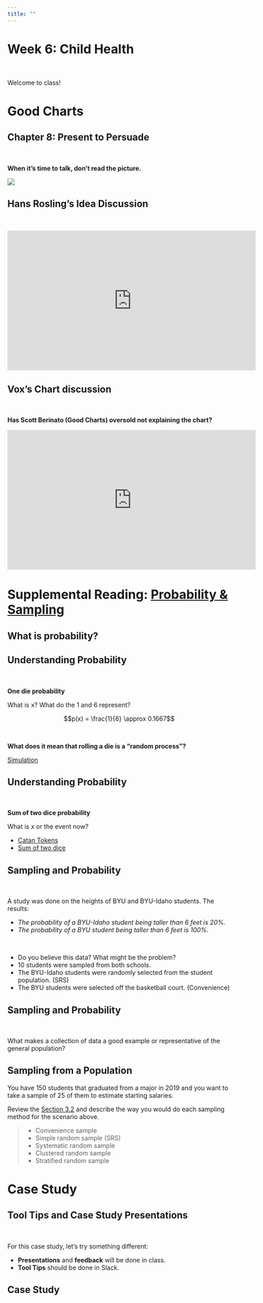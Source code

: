 ```yaml
---
title: ""
---
```


# Week 6: Child Health  {data-background=#e8c35d}

<br>

Welcome to class! 

# Good Charts  {data-background=#e8c35d}

## Chapter 8: Present to Persuade

<br>

**When it's time to talk, don't read the picture.**

![](images/gc/Ch8_explainVinsight.png)

## Hans Rosling's Idea Discussion

<br>

<iframe width="560" height="315" src="https://www.youtube.com/embed/jbkSRLYSojo" frameborder="0" allow="accelerometer; autoplay; encrypted-media; gyroscope; picture-in-picture" allowfullscreen></iframe>

## Vox's Chart discussion

<br>

**Has Scott Berinato (Good Charts) oversold not explaining the chart?**

<iframe width="560" height="315" src="https://www.youtube.com/embed/O-3Mlj3MQ_Q" frameborder="0" allow="accelerometer; autoplay; encrypted-media; gyroscope; picture-in-picture" allowfullscreen></iframe>





<!-----------------------
# Good Charts {data-background=#e8c35d}

## Present to Persuade

*One million, six million, seventy million. Spoken or written, these numbers become a buszz. Incomprehensible. Presented graphically, they hit closer to the heart. As the Soviet losses climbed, I thought my browser had frozen. Surely the top of the column bust have been reached by now, I thought.*

> - See minute 6:05 <http://www.fallen.io/ww2/>

## Present to Persuade Summary

> - Show the chart and stop talking
> - Don't read the picture
> - For unusual visual forms, guide the audience
> - Use reference charts
> - Show something simple, leave behind more detail
> - Tell stories
----------------->






# Supplemental Reading: [Probability & Sampling](https://byuistats.github.io/BYUI_CSE150_StatBook/probability-sampling-and-confidence-intervals.html) {data-background=#e8c35d}

## What is probability?

## Understanding Probability

<br>

**One die probability**

What is x? What do the 1 and 6 represent?

$$p(x) = \frac{1}{6} \approx 0.1667$$

<br>

**What does it mean that rolling a die is a "random process"?**

[Simulation](https://istats.shinyapps.io/RandomNumbers/)

## Understanding Probability

<br>

**Sum of two dice probability**

What is $x$ or the event now?

- [Catan Tokens](images/other/catan_tokens.jpg)
- [Sum of two dice](images/other/sum_of_two_dice.jpg)

## Sampling and Probability

<br>

A study was done on the heights of BYU and BYU-Idaho students. The results:

- *The probability of a BYU-Idaho student being taller than 6 feet is 20%.*
- *The probability of a BYU student being taller than 6 feet is 100%.*

<br>

- Do you believe this data? What might be the problem?
- 10 students were sampled from both schools.
- The BYU-Idaho students were randomly selected from the student population. (SRS)
- The BYU students were selected off the basketball court. (Convenience)



## Sampling and Probability

<br>

What makes a collection of data a good example or representative of the general population?





<!----------------------------------------

## Walmart and probability

[Walmart Employees Are Out to Show Its Anti-Theft AI Doesn't Work
](https://www.wired.com/story/walmart-shoplifting-artificial-intelligence-everseen/)

[Everseen video](https://www.youtube.com/watch?v=ibIKS84ETpM): Where do you see probability in their video?  Why don't they say this word?

*“Our digital eye has perfect vision and it never needs a day off.”*

## Walmart Associate Quotes

- The same person then grabs two gallons of milk by their handles, and moves them across the scanner with one hand. Only one is rung up, but both are put in the bagging area. They then put their own cell phone on top of the machine, and an alert pops up saying they need to wait for assistance—a false positive. “Everseen finally alerts! But does so mistakenly. Oops again,” a caption reads. The filmmaker repeats the same process at two more stores, where they fail to scan a heart-shaped Valentine’s Day chocolate box with a puppy on the front and a Philips Sonicare electric toothbrush. At the end, a caption explains that Everseen failed to stop more than $100 of would-be theft.

## Sampling: Walmart and Everseen 

> - Was Everseen's video representative of the retail experience of their product? Did they show a representative sample?
> - Were the Walmart associate examples representative of Everseen's product?
- What makes a collection of data a good example or representative of the general product (population)?

--------------------------------------------------->

## Sampling from a Population

You have 150 students that graduated from a major in 2019 and you want to take a sample of 25 of them to estimate starting salaries.

Review the [Section 3.2](https://byuistats.github.io/BYUI_CSE150_StatBook/probability-and-sampling.html) and describe the way you would do each sampling method for the scenario above.

> - Convenience sample
> - Simple random sample (SRS) 
> - Systematic random sample 
> - Clustered random sample
> - Stratified random sample



# Case Study   {data-background=#e8c35d}

## Tool Tips and Case Study Presentations

<br>

For this case study, let's try something different:

- **Presentations** and **feedback** will be done in class.
- **Tool Tips** should be done in Slack.


## Case Study
